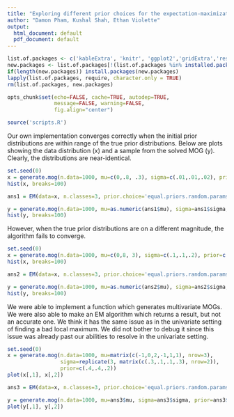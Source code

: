 ```yaml
---
title: "Exploring different prior choices for the expectation-maximization algorithm."
author: "Damon Pham, Kushal Shah, Ethan Violette"
output:
  html_document: default
  pdf_document: default
---
```


```r
list.of.packages <- c('kableExtra', 'knitr', 'ggplot2','gridExtra','reshape2','grid')
new.packages <- list.of.packages[!(list.of.packages %in% installed.packages()[,"Package"])]
if(length(new.packages)) install.packages(new.packages)
lapply(list.of.packages, require, character.only = TRUE)
rm(list.of.packages, new.packages)

opts_chunk$set(echo=FALSE, cache=TRUE, autodep=TRUE,
               message=FALSE, warning=FALSE,
               fig.align="center")

source('scripts.R')
```

Our own implementation converges correctly when the initial prior distributions are within range of the true prior distributions. Below are plots showing the data distribution (x) and a sample from the solved MOG (y). Clearly, the distributions are near-identical.

```r
set.seed(0)
x = generate.mog(n.data=1000, mu=c(0,.8, .3), sigma=c(.01,.01,.02), prior=c(.6,.2,.2))
hist(x, breaks=100)

ans1 = EM(data=x, n.classes=3, prior.choice='equal.priors.random.params', max.iters=1000)

y = generate.mog(n.data=1000, mu=as.numeric(ans1$mu), sigma=ans1$sigma, prior=ans1$prior)
hist(y, breaks=100)
```

However, when the true prior distributions are on a different magnitude, the algorithm fails to converge.

```r
set.seed(0)
x = generate.mog(n.data=1000, mu=c(0,8, 3), sigma=c(.1,.1,.2), prior=c(.6,.2,.2))
hist(x, breaks=100)

ans2 = EM(data=x, n.classes=3, prior.choice='equal.priors.random.params', max.iters=1000)

y = generate.mog(n.data=1000, mu=as.numeric(ans2$mu), sigma=ans2$sigma, prior=ans2$prior)
hist(y, breaks=100)
```

We were able to implement a function which generates multivariate MOGs. We were also able to make an EM algorithm which returns a result, but not an accurate one. We think it has the same issue as in the univariate setting of finding a bad local maximum. We did not bother to debug it since this issue was already past our abilities to resolve in the univariate setting.

```r
set.seed(0)
x = generate.mog(n.data=1000, mu=matrix(c(-1,0,2,-1,1,1), nrow=3),
                 sigma=replicate(3, matrix(c(.3,.1,.1,.3), nrow=2)), 
                 prior=c(.4,.4,.2))
plot(x[,1], x[,2])

ans3 = EM(data=x, n.classes=3, prior.choice='equal.priors.random.params', max.iters=1000)

y = generate.mog(n.data=1000, mu=ans3$mu, sigma=ans3$sigma, prior=ans3$prior)
plot(y[,1], y[,2])
```
